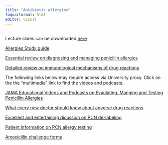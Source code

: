 ```yaml
---
title: "Antibiotic allergies"
foquartormat: html
editor: visual
---
```


## 

Lecture slides can be downloaded [here](allergies_2023.pdf)

[Allergies Study guide](Allergies.docx)

[Essential review on diagnosing and managing penicillin allergies](jama.pdf)

[Detailed review on immunological mechanisms of drug reactions](Pichler.pdf)

The following links below may require access via University proxy. Click on the the "multimedia" link to find the videos and podcasts.

[JAMA Educational Videos and Podcasts on Evaulating, Manging and Testing Penicillin Allergies](https://jamanetwork.com/journals/jama/fullarticle/2720732?utm_campaign=articlepdf)

[What every new doctor should know about adverse drug reactions](https://edhub.ama-assn.org/jn-learning/audio-player/18550687?resultClick=1&bypassSolrId=M_18550687)

[Excellent and entertaining dicussion on PCN de-labeling](https://sidp.pinecast.co/episode/86452788/the-swinging-pen-dulum-evolving-approaches-to-cephalosporin-use-in-penicillin-allergic-patients)

[Patient information on PCN allergy testing](patient.pdf)

[Amoxicillin challenge forms](amoxchallenge.pdf)
